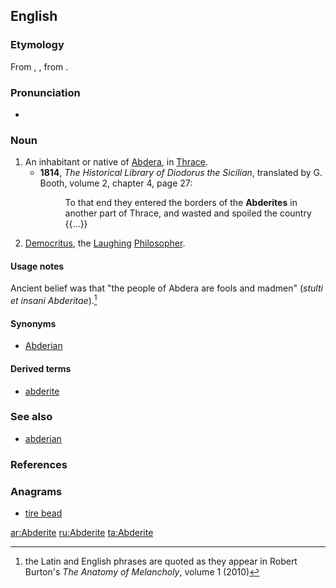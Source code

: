 ==English==

===Etymology===
From {{etyl|la|en}} {{term|Abderita|lang=la}}, {{term|Abderites|lang=la}}, from {{etyl|grc|en}} {{term|Ἀβδηρίτης|tr=Abdēritēs|lang=grc}}.

===Pronunciation===
* {{a|US}} {{IPA|/ˈæb.dəˌɹaɪt/}}

===Noun===
{{en-noun}}

# An inhabitant or native of [[Abdera]], in [[Thrace]].  
#* '''1814''', ''The Historical Library of Diodorus the Sicilian'', translated by G. Booth, volume 2, chapter 4, page 27:
#*: To that end they entered the borders of the '''Abderites''' in another part of Thrace, and wasted and spoiled the country {{...}}
# {{context|‘the Abderite’|lang=en}} [[Democritus]], the [[laughing|Laughing]] [[philosopher|Philosopher]].

====Usage notes====
Ancient belief was that "the people of Abdera are fools and madmen" (''stulti et insani Abderitae'').<ref>the Latin and English phrases are quoted as they appear in Robert Burton's ''The Anatomy of Melancholy'', volume 1 (2010)</ref>

====Synonyms====
* [[Abderian]]

====Derived terms====
* [[abderite]]

===See also===
* [[abderian]]

===References===
<references/>

===Anagrams===
* [[tire bead#English|tire bead]]

[[ar:Abderite]]
[[ru:Abderite]]
[[ta:Abderite]]